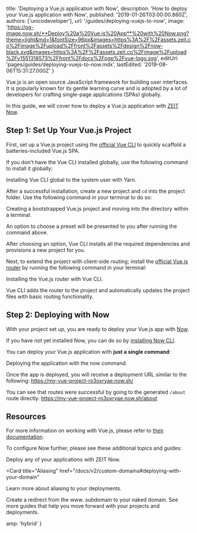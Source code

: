 
  title: 'Deploying a Vue.js application with Now',
  description: 'How to deploy your Vue.js application with Now',
  published: '2019-01-26T03:00:00.860Z',
  authors: ['unicodeveloper'],
  url: '/guides/deploying-vuejs-to-now',
  image:
    'https://og-image.now.sh/**Deploy%20a%20Vue.js%20App**%20with%20Now.png?theme=light&md=1&fontSize=96px&images=https%3A%2F%2Fassets.zeit.co%2Fimage%2Fupload%2Ffront%2Fassets%2Fdesign%2Fnow-black.svg&images=https%3A%2F%2Fassets.zeit.co%2Fimage%2Fupload%2Fv1551318573%2Ffront%2Fdocs%2Fogp%2Fvue-logo.svg',
  editUrl: 'pages/guides/deploying-vuejs-to-now.mdx',
  lastEdited: '2019-08-06T15:31:27.000Z'
}

Vue.js is an open source JavaScript framework for building user interfaces. It is popularly known for its gentle learning curve and is adopted by a lot of developers for crafting single-page applications (SPAs) globally.

In this guide, we will cover how to deploy a Vue.js application with [ZEIT Now](/docs/v2).

## Step 1: Set Up Your Vue.js Project

First, set up a Vue.js project using the [official Vue CLI](https://cli.vuejs.org/guide/) to quickly scaffold a batteries-included Vue.js SPA.

If you don't have the Vue CLI installed globally, use the following command to install it globally:

<Snippet dark text="yarn global add @vue/cli" />
<Caption>Installing Vue CLI global to the system user with <GenericLink href="https://yarnpkg.com">Yarn</GenericLink>.</Caption>

After a successful installation, create a new project and `cd` into the project folder. Use the following command in your terminal to do so:

<Snippet dark text="vue create vue-project && cd vue-project" />
<Caption>Creating a bootstrapped Vue.js project and moving into the directory within a terminal.</Caption>

An option to choose a preset will be presented to you after running the command above.

After choosing an option, Vue CLI installs all the required dependencies and provisions a new project for you.

Next, to extend the project with client-side routing; install the [official Vue.js router](https://router.vuejs.org/) by running the following command in your terminal:

<Snippet dark text="vue add router" />
<Caption>Installing the Vue.js router with Vue CLI.</Caption>

Vue CLI adds the router to the project and automatically updates the project files with basic routing functionality.

## Step 2: Deploying with Now

With your project set up, you are ready to deploy your Vue.js app with [Now](/now).

If you have not yet installed Now, you can do so by [installing Now CLI](/download).

You can deploy your Vue.js application with **just a single command**:

<Snippet dark text="now" />

<Caption>
  Deploying the application with the <InlineCode>now</InlineCode> command.
</Caption>

Once the app is deployed, you will receive a deployment URL similar to the following: <https://my-vue-project-ro3oxryae.now.sh/>

You can see that routes were successful by going to the generated `/about` route directly: <https://my-vue-project-ro3oxryae.now.sh/about>

## Resources

For more information on working with Vue.js, please refer to [their documentation](https://vuejs.org/v2/guide/).

To configure Now further, please see these additional topics and guides:

<Card title="Deploying Basics" href="/docs/v2/deployments/basics">
  Deploy any of your applications with ZEIT Now.
</Card>

<Card
  title="Aliasing"
  href="/docs/v2/custom-domains#deploying-with-your-domain"
>
  Learn more about aliasing to your deployments.
</Card>

<Card title="www. Redirect" href="/guides/redirect-from-www">
  Create a redirect from the www. subdomain to your naked domain.
</Card>

<Card title="More Guides" href="/guides">
  See more guides that help you move forward with your projects and deployments.
</Card>


  amp: 'hybrid'
}
